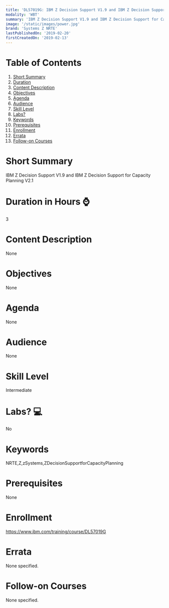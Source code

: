 ```yaml
---
title: 'DL57019G: IBM Z Decision Support V1.9 and IBM Z Decision Support for Capacity Planning V2.1'
modality: 'WBT'
summary: 'IBM Z Decision Support V1.9 and IBM Z Decision Support for Capacity Planning V2.1'
image: '/static/images/power.jpg'
brand: 'Systems Z NRTE'
lastPublishedOn: '2019-02-20'
firstCreatedOn: '2019-02-13'
---
```

# Table of Contents
1.  [Short Summary](#short-summary)
2.  [Duration](#duration-in-hours-)
3.  [Content Description](#content-description)
4.  [Objectives](#objectives)
5.  [Agenda](#agenda)
6.  [Audience](#audience)
7.  [Skill Level](#skill-level)
8.  [Labs?](#labs-)
9.  [Keywords](#keywords)
10. [Prerequisites](#prerequisites)
11. [Enrollment](#enrollment)
12. [Errata](#errata)
13. [Follow-on Courses](#follow-on-courses)

# Short Summary
IBM Z Decision Support V1.9 and IBM Z Decision Support for Capacity Planning V2.1

# Duration in Hours ⌚
3

# Content Description
None

# Objectives
None

# Agenda
None

# Audience
None

# Skill Level
Intermediate

# Labs? 💻
No

# Keywords
NRTE,Z,zSystems,ZDecisionSupportforCapacityPlanning

# Prerequisites
None

# Enrollment
https://www.ibm.com/training/course/DL57019G

# Errata
None specified.

# Follow-on Courses
None specified.


